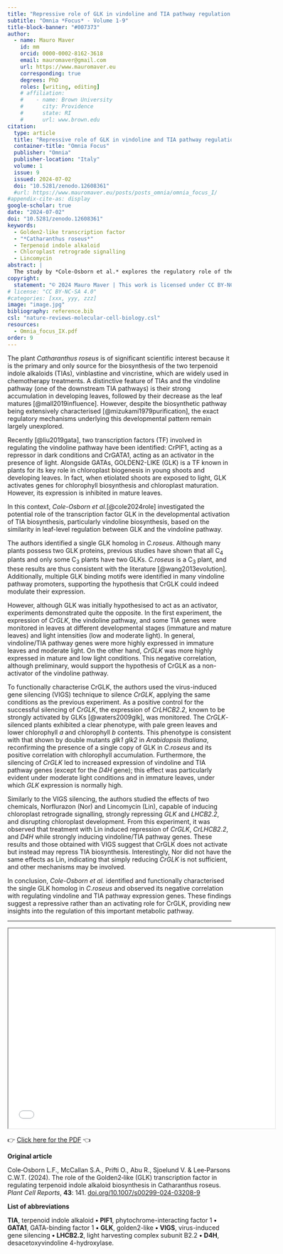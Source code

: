 ```yaml
---
title: "Repressive role of GLK in vindoline and TIA pathway regulation in *Catharanthus roseus*"
subtitle: "Omnia *Focus* - Volume 1-9"
title-block-banner: "#007373"
author:
  - name: Mauro Maver
    id: mm
    orcid: 0000-0002-8162-3618
    email: mauromaver@gmail.com
    url: https://www.mauromaver.eu
    corresponding: true
    degrees: PhD
    roles: [writing, editing]
    # affiliation: 
    #    - name: Brown University
    #      city: Providence
    #      state: RI
    #      url: www.brown.edu
citation:
  type: article
  title: "Repressive role of GLK in vindoline and TIA pathway regulation in Catharanthus roseus"
  container-title: "Omnia Focus"
  publisher: "Omnia"
  publisher-location: "Italy"
  volume: 1
  issue: 9
  issued: 2024-07-02
  doi: "10.5281/zenodo.12608361"
  #url: https://www.mauromaver.eu/posts/posts_omnia/omnia_focus_I/
#appendix-cite-as: display
google-scholar: true
date: "2024-07-02"
doi: "10.5281/zenodo.12608361"
keywords:
  - Golden2-like transcription factor
  - "*Catharanthus roseus*"
  - Terpenoid indole alkaloid
  - Chloroplast retrograde signalling 
  - Lincomycin
abstract: |
  The study by *Cole-Osborn et al.* explores the regulatory role of the transcription factor GLK in the biosynthesis of terpenoid indole alkaloids (TIAs) in *Catharanthus roseus*, revealing that CrGLK acts as a repressor rather than an activator of the vindoline pathway. These findings provide new insights into the developmental regulation of TIA biosynthesis, which is crucial for chemotherapy treatments.
copyright:
  statement: "© 2024 Mauro Maver | This work is licensed under CC BY-NC-SA 4.0"
# license: "CC BY-NC-SA 4.0"
#categories: [xxx, yyy, zzz]
image: "image.jpg"
bibliography: reference.bib
csl: "nature-reviews-molecular-cell-biology.csl"
resources: 
  - Omnia_focus_IX.pdf
order: 9
---
```


::: drop-cap
The plant *Catharanthus roseus* is of significant scientific interest because it is the primary and only source for the biosynthesis of the two terpenoid indole alkaloids (TIAs), vinblastine and vincristine, which are widely used in chemotherapy treatments. A distinctive feature of TIAs and the vindoline pathway (one of the downstream TIA pathways) is their strong accumulation in developing leaves, followed by their decrease as the leaf matures [@mall2019influence]. However, despite the biosynthetic pathway being extensively characterised [@mizukami1979purification], the exact regulatory mechanisms underlying this developmental pattern remain largely unexplored.
:::

Recently [@liu2019gata], two transcription factors (TF) involved in regulating the vindoline pathway have been identified: CrPIF1, acting as a repressor in dark conditions and CrGATA1, acting as an activator in the presence of light. Alongside GATAs, GOLDEN2-LIKE (GLK) is a TF known in plants for its key role in chloroplast biogenesis in young shoots and developing leaves. In fact, when etiolated shoots are exposed to light, GLK activates genes for chlorophyll biosynthesis and chloroplast maturation. However, its expression is inhibited in mature leaves.

In this context, *Cole-Osborn et al.*[@cole2024role] investigated the potential role of the transcription factor GLK in the developmental activation of TIA biosynthesis, particularly vindoline biosynthesis, based on the similarity in leaf-level regulation between GLK and the vindoline pathway.

The authors identified a single GLK homolog in *C.roseus*. Although many plants possess two GLK proteins, previous studies have shown that all C<sub>4</sub> plants and only some C<sub>3</sub> plants have two GLKs. *C.roseus* is a C<sub>3</sub> plant, and these results are thus consistent with the literature [@wang2013evolution]. Additionally, multiple GLK binding motifs were identified in many vindoline pathway promoters, supporting the hypothesis that CrGLK could indeed modulate their expression.

However, although GLK was initially hypothesised to act as an activator, experiments demonstrated quite the opposite. In the first experiment, the expression of *CrGLK*, the vindoline pathway, and some TIA genes were monitored in leaves at different developmental stages (immature and mature leaves) and light intensities (low and moderate light). In general, vindoline/TIA pathway genes were more highly expressed in immature leaves and moderate light. On the other hand, *CrGLK* was more highly expressed in mature and low light conditions. This negative correlation, although preliminary, would support the hypothesis of CrGLK as a non-activator of the vindoline pathway.

To functionally characterise CrGLK, the authors used the virus-induced gene silencing (VIGS) technique to silence *CrGLK*, applying the same conditions as the previous experiment. As a positive control for the successful silencing of *CrGLK*, the expression of *CrLHCB2.2*, known to be strongly activated by GLKs [@waters2009glk], was monitored. The *CrGLK*-silenced plants exhibited a clear phenotype, with pale green leaves and lower chlorophyll *a* and chlorophyll *b* contents. This phenotype is consistent with that shown by double mutants *glk1* *glk2* in *Arabidopsis thaliana*, reconfirming the presence of a single copy of GLK in *C.roseus* and its positive correlation with chlorophyll accumulation. Furthermore, the silencing of *CrGLK* led to increased expression of vindoline and TIA pathway genes (except for the *D4H* gene); this effect was particularly evident under moderate light conditions and in immature leaves, under which *GLK* expression is normally high.

Similarly to the VIGS silencing, the authors studied the effects of two chemicals, Norflurazon (Nor) and Lincomycin (Lin), capable of inducing chloroplast retrograde signalling, strongly repressing *GLK* and *LHCB2.2*, and disrupting chloroplast development. From this experiment, it was observed that treatment with Lin induced repression of *CrGLK*, *CrLHCB2.2*, and *D4H* while strongly inducing vindoline/TIA pathway genes. These results and those obtained with VIGS suggest that CrGLK does not activate but instead may repress TIA biosynthesis. Interestingly, Nor did not have the same effects as Lin, indicating that simply reducing *CrGLK* is not sufficient, and other mechanisms may be involved.

In conclusion, *Cole-Osborn et al.* identified and functionally characterised the single GLK homolog in *C.roseus* and observed its negative correlation with regulating vindoline and TIA pathway expression genes. These findings suggest a repressive rather than an activating role for CrGLK, providing new insights into the regulation of this important metabolic pathway.

------------------------------------------------------------------------

::: {style="text-align: center"}
<iframe width="600" height="450" src="Omnia_focus_IX.pdf">

</iframe>
:::

::: PDF
👉 [Click here for the PDF](Omnia_focus_IX.pdf "Here you can download the PDF version") 👈
:::

::: {.callout-note appearance="minimal"}
**Original article**

Cole‐Osborn L.F., McCallan S.A., Prifti O., Abu R., Sjoelund V. & Lee‐Parsons C.W.T. (2024). The role of the Golden2‐like (GLK) transcription factor in regulating terpenoid indole alkaloid biosynthesis in Catharanthus roseus. *Plant Cell Reports*, **43**: 141. [doi.org/10.1007/s00299-024-03208-9](https://doi.org/10.1007/s00299-024-03208-9)

**List of abbreviations**

**TIA**, terpenoid indole alkaloid **•** **PIF1**, phytochrome-interacting factor 1 **•** **GATA1**, GATA-binding factor 1 **•** **GLK**, golden2-like **•** **VIGS**, virus-induced gene silencing **•** **LHCB2.2**, light harvesting complex subunit B2.2 **•** **D4H**, desacetoxyvindoline 4-hydroxylase.
:::
